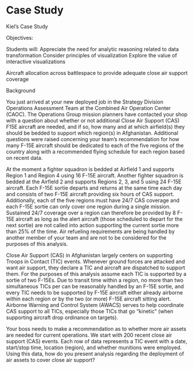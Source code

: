 # Case Study

Kiel's Case Study

Objectives:

Students will:
Appreciate the need for analytic reasoning related to data transformation
Consider principles of visualization
Explore the value of interactive visualizations


Aircraft allocation across battlespace to provide adequate close air support coverage
		

Background

You just arrived at your new deployed job in the Strategy Division Operations Assessment Team at the Combined Air Operation Center (CAOC).  The Operations Group mission planners have contacted your shop with a question about whether or not additional Close Air Support (CAS) F15E aircraft are needed, and if so, how many and at which airfield(s) they should be bedded to support which region(s) in Afghanistan.  Additional questions were raised concerning your team’s recommendation for how many F-15E aircraft should be dedicated to each of the five regions of the country along with a recommended flying schedule for each region based on recent data.  

At the moment a fighter squadron is bedded at Airfield 1 and supports Region 1 and Region 4 using 16 F-15E aircraft.  Another fighter squadron is bedded at the Airfield 2 and supports Regions 2, 3, and 5 using 24 F-15E aircraft.  Each F-15E sortie departs and returns at the same time each day and consists of two F-15E aircraft providing six hours of CAS support.  Additionally, each of the five regions must have 24/7 CAS coverage and each F-15E sortie can only cover one region during a single mission.  Sustained 24/7 coverage over a region can therefore be provided by 8 F-15E aircraft as long as the alert aircraft (those scheduled to depart for the next sortie) are not called into action supporting the current sortie more than 25% of the time.  Air refueling requirements are being handled by another member of your team and are not to be considered for the purposes of this analysis.   

Close Air Support (CAS) in Afghanistan largely centers on supporting Troops in Contact (TIC) events.  Whenever ground forces are attacked and want air support, they declare a TIC and aircraft are dispatched to support them.  For the purposes of this analysis assume each TIC is supported by a sortie of two F-15Es.  Due to transit time within a region, no more than two simultaneous TICs per can be reasonably handled by an F-15E sortie, and every TIC needs to be supported by F-15E aircraft either already airborne within each region or by the two (or more) F-15E aircraft sitting alert.  Airborne Warning and Control System (AWACS) serves to help coordinate CAS support to all TICs, especially those TICs that go “kinetic” (when supporting aircraft drop ordinance on targets).  

Your boss needs to make a recommendation as to whether more air assets are needed for current operations.  We start with 200 recent close air support (CAS) events.  Each row of data represents a TIC event with a date, start/stop time, location (region), and whether munitions were employed.  Using this data, how do you present analysis regarding the deployment of air assets to cover close air support?  


